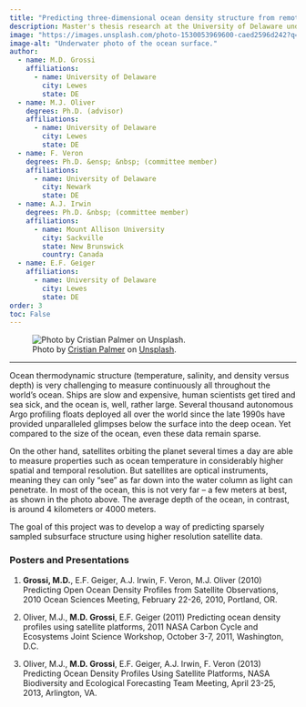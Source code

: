 ```yaml
---
title: "Predicting three-dimensional ocean density structure from remotely sensed surface observations"
description: Master's thesis research at the University of Delaware under the advisory and mentorship of Dr. Matt Oliver <br> 2008-2010
image: "https://images.unsplash.com/photo-1530053969600-caed2596d242?q=80&w=3474&auto=format&fit=crop&ixlib=rb-4.0.3&ixid=M3wxMjA3fDB8MHxwaG90by1wYWdlfHx8fGVufDB8fHx8fA%3D%3D"
image-alt: "Underwater photo of the ocean surface."
author:
  - name: M.D. Grossi
    affiliations:
      - name: University of Delaware
        city: Lewes
        state: DE
  - name: M.J. Oliver
    degrees: Ph.D. (advisor)
    affiliations:
      - name: University of Delaware
        city: Lewes
        state: DE
  - name: F. Veron
    degrees: Ph.D. &ensp; &nbsp; (committee member)
    affiliations:
      - name: University of Delaware
        city: Newark
        state: DE
  - name: A.J. Irwin
    degrees: Ph.D. &nbsp; (committee member)
    affiliations:
      - name: Mount Allison University
        city: Sackville
        state: New Brunswick
        country: Canada
  - name: E.F. Geiger
    affiliations:
      - name: University of Delaware
        city: Lewes
        state: DE
order: 3
toc: False
---
```


![Photo by [Cristian Palmer](https://unsplash.com/@cristianpalmer) on [Unsplash](https://unsplash.com/).](https://images.unsplash.com/photo-1530053969600-caed2596d242?q=80&w=3474&auto=format&fit=crop&ixlib=rb-4.0.3&ixid=M3wxMjA3fDB8MHxwaG90by1wYWdlfHx8fGVufDB8fHx8fA%3D%3D){fig-alt="Underwater photo of the ocean surface."}

***

Ocean thermodynamic structure (temperature, salinity, and density versus depth) is very challenging to measure continuously all throughout the world's ocean. Ships are slow and expensive, human scientists get tired and sea sick, and the ocean is, well, rather large. Several thousand autonomous Argo profiling floats deployed all over the world since the late 1990s have provided unparalleled glimpses below the surface into the deep ocean. Yet compared to the size of the ocean, even these data remain sparse.

On the other hand, satellites orbiting the planet several times a day are able to measure properties such as ocean temperature in considerably higher spatial and temporal resolution. But satellites are optical instruments, meaning they can only "see" as far down into the water column as light can penetrate. In most of the ocean, this is not very far -- a few meters at best, as shown in the photo above. The average depth of the ocean, in contrast, is around 4 kilometers or 4000 meters.

The goal of this project was to develop a way of predicting sparsely sampled subsurface structure using higher resolution satellite data.

### Posters and Presentations

1. **Grossi, M.D.**, E.F. Geiger, A.J. Irwin, F. Veron, M.J. Oliver (2010) Predicting Open Ocean Density Profiles from Satellite Observations, 2010 Ocean Sciences Meeting, February 22-26, 2010, Portland, OR.

2. Oliver, M.J., **M.D. Grossi**, E.F. Geiger (2011) Predicting ocean density profiles using satellite platforms, 2011 NASA Carbon Cycle and Ecosystems Joint Science Workshop, October 3-7, 2011, Washington, D.C.

3. Oliver, M.J., **M.D. Grossi**, E.F. Geiger, A.J. Irwin, F. Veron (2013) Predicting Ocean Density Profiles Using Satellite Platforms, NASA Biodiversity and Ecological Forecasting Team Meeting, April 23-25, 2013, Arlington, VA.